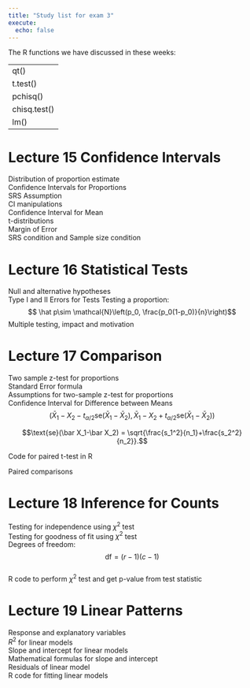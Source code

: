 ```yaml
---
title: "Study list for exam 3"
execute: 
  echo: false
---
```


The R functions we have discussed in these weeks:

|                |
|----------------|
| qt()           |
| t.test()       |
| pchisq()       |
| chisq.test()   |
| lm()           |


# Lecture 15 Confidence Intervals

Distribution of proportion estimate   
Confidence Intervals for Proportions  
SRS Assumption  
CI manipulations  
Confidence Interval for Mean  
t-distributions  
Margin of Error  
SRS condition and Sample size condition  

# Lecture 16 Statistical Tests
Null and alternative hypotheses  
Type I and II Errors for Tests
Testing a proportion: 
$$ \hat p\sim \mathcal{N}\left(p_0, \frac{p_0(1-p_0)}{n}\right)$$
Multiple testing, impact and motivation 

# Lecture 17 Comparison 
 Two sample z-test for proportions   
Standard Error formula  
Assumptions for two-sample z-test for proportions  
Confidence Interval for Difference between Means  
$$(\bar X_1 - X_2 - t_{\alpha/2}\text{se}(\bar X_1-\bar X_2),\bar X_1 - X_2 + t_{\alpha/2}\text{se}(\bar X_1-\bar X_2))$$

$$\text{se}(\bar X_1-\bar X_2) = \sqrt{\frac{s_1^2}{n_1}+\frac{s_2^2}{n_2}}.$$

Code for paired t-test in R


Paired comparisons  

# Lecture 18 Inference for Counts
Testing for independence using $\chi^2$ test  
Testing for goodness of fit using $\chi^2$ test  
Degrees of freedom: $$\text{df}=(r-1)(c-1)$$  
R code to perform $\chi^2$ test and get p-value from test statistic  


# Lecture 19 Linear Patterns
Response and explanatory variables  
$R^2$ for linear models  
Slope and intercept for linear models  
Mathematical formulas for slope and intercept  
Residuals of linear model  
R code for fitting linear models  

